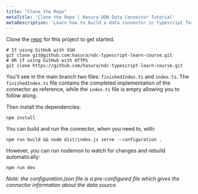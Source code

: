 ```yaml
---
title: "Clone the Repo"
metaTitle: 'Clone the Repo | Hasura DDN Data Connector Tutorial'
metaDescription: 'Learn how to build a data connector in Typescript for Hasura DDN'
---
```


Clone the [repo](https://github.com/hasura/ndc-typescript-learn-course) for this project to get started.

```shell
# If using GitHub with SSH
git clone git@github.com:hasura/ndc-typescript-learn-course.git
# OR if using GitHub with HTTPS
git clone https://github.com/hasura/ndc-typescript-learn-course.git
```

You'll see in the main branch two files: `finishedIndex.ts` and `index.ts`. The `finishedIndex.ts` file contains the
completed implementation of the connector as reference, while the `index.ts` file is empty allowing you to follow along.

Then install the dependencies:
```shell
npm install
```

You can build and run the connector, when you need to, with:
```shell
npm run build && node dist/index.js serve --configuration .
```

However, you can run nodemon to watch for changes and rebuild automatically:

```shell
npm run dev
```

[//]: # (TODO: Cannot find more information about the configuration file creation and usage.)

_Note: the configuration.json file is a pre-configured file which gives the connector information about the data 
source._